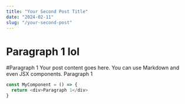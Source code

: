 ```yaml
---
title: "Your Second Post Title"
date: "2024-02-11"
slug: "/your-second-post"
---
```


# Paragraph 1 lol
#Paragraph 1
Your post content goes here. You can use Markdown and even JSX components.
Paragraph 1
```javascript
const MyComponent = () => {
  return <div>Paragraph 1</div>
}
```
